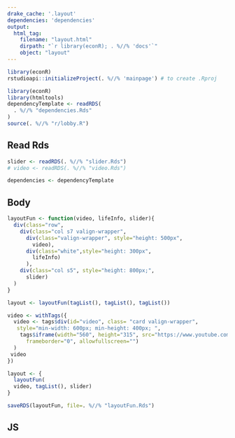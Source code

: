 ```yaml
---
drake_cache: '.layout'
dependencies: 'dependencies'
output:
  html_tag:
    filename: "layout.html"
    dirpath: "`r library(econR); . %//% 'docs'`"
    object: "layout"
---
```


```r
library(econR)
rstudioapi::initializeProject(. %//% 'mainpage') # to create .Rproj
```


```r
library(econR)
library(htmltools)
dependencyTemplate <- readRDS(
  . %//% "dependencies.Rds"
)
source(. %//% "r/lobby.R")
```

## Read Rds

```r
slider <- readRDS(. %//% "slider.Rds")
# video <- readRDS(. %//% "video.Rds")
```


```r
dependencies <- dependencyTemplate
```


## Body 


```r
layoutFun <- function(video, lifeInfo, slider){
  div(class="row",
    div(class="col s7 valign-wrapper", 
      div(class="valign-wrapper", style="height: 500px",
        video),
      div(class="white",style="height: 300px",
        lifeInfo)
      ),
    div(class="col s5", style="height: 800px;",
      slider)
  )
}
```

```r
layout <- layoutFun(tagList(), tagList(), tagList())
```

```r
video <- withTags({
  video <- tags$div(id="video", class= "card valign-wrapper",
   style="min-width: 600px; min-height: 400px; ",
    tags$iframe(width="560", height="315", src="https://www.youtube.com/embed/z7GFa9Idi-M?rel=0",
      frameborder="0", allowfullscreen="")
  )
 video 
})

```

```r
layout <- {
  layoutFun(
  video, tagList(), slider)
}
```

```r
saveRDS(layoutFun, file=. %//% "layoutFun.Rds")
```


## JS


<!--JS end-->
